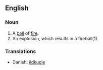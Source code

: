 ==English==

===Noun===
#A [[ball]] of [[fire]].
#An explosion, which results in a fireball(1).

===Translations===
*Danish: [[ildkugle]]